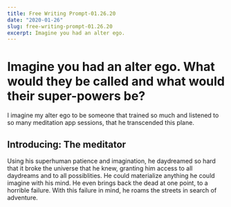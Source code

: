 ```yaml
---
title: Free Writing Prompt-01.26.20
date: "2020-01-26"
slug: free-writing-prompt-01.26.20
excerpt: Imagine you had an alter ego.
---
```


#  Imagine you had an alter ego. What would they be called and what would their super-powers be?

I imagine my alter ego to be someone that trained so much and listened to so many meditation app sessions, that he transcended this plane.

## Introducing: The meditator

Using his superhuman patience and imagination, he daydreamed so hard that it broke the universe that he knew, granting him access to all daydreams and to all possiblities. He could materialize anything he could imagine with his mind. He even brings back the dead at one point, to a horrible failure. With this failure in mind, he roams the streets in search of adventure.